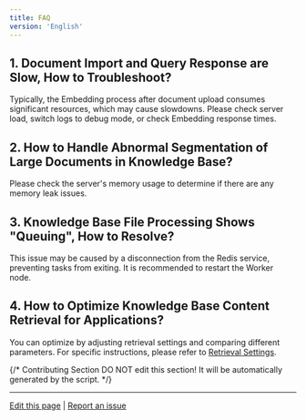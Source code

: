 ```yaml
---
title: FAQ
version: 'English'
---
```


## 1. Document Import and Query Response are Slow, How to Troubleshoot?

Typically, the Embedding process after document upload consumes significant resources, which may cause slowdowns. Please check server load, switch logs to debug mode, or check Embedding response times.

## 2. How to Handle Abnormal Segmentation of Large Documents in Knowledge Base?

Please check the server's memory usage to determine if there are any memory leak issues.

## 3. Knowledge Base File Processing Shows "Queuing", How to Resolve?

This issue may be caused by a disconnection from the Redis service, preventing tasks from exiting. It is recommended to restart the Worker node.

## 4. How to Optimize Knowledge Base Content Retrieval for Applications?

You can optimize by adjusting retrieval settings and comparing different parameters. For specific instructions, please refer to [Retrieval Settings](/en/guides/knowledge-base/create-knowledge-and-upload-documents/setting-indexing-methods).

{/*
Contributing Section
DO NOT edit this section!
It will be automatically generated by the script.
*/}

---

[Edit this page](https://github.com/langgenius/dify-docs/edit/main/en/guides/knowledge-base/faq.mdx) | [Report an issue](https://github.com/langgenius/dify-docs/issues/new?title=Documentation%20Issue%3A%20&body=%23%23%20Issue%20Description%0A%3C%21--%20Please%20briefly%20describe%20the%20issue%20you%20found%20--%3E%0A%0A%23%23%20Page%20Link%0Ahttps%3A%2F%2Fgithub.com%2Flanggenius%2Fdify-docs%2Fblob%2Fmain%2Fen/guides/knowledge-base%2Ffaq.mdx%0A%0A%23%23%20Suggested%20Changes%0A%3C%21--%20If%20you%20have%20specific%20suggestions%20for%20changes%2C%20please%20describe%20them%20here%20--%3E%0A%0A%3C%21--%20Thank%20you%20for%20helping%20improve%20our%20documentation%21%20--%3E)

